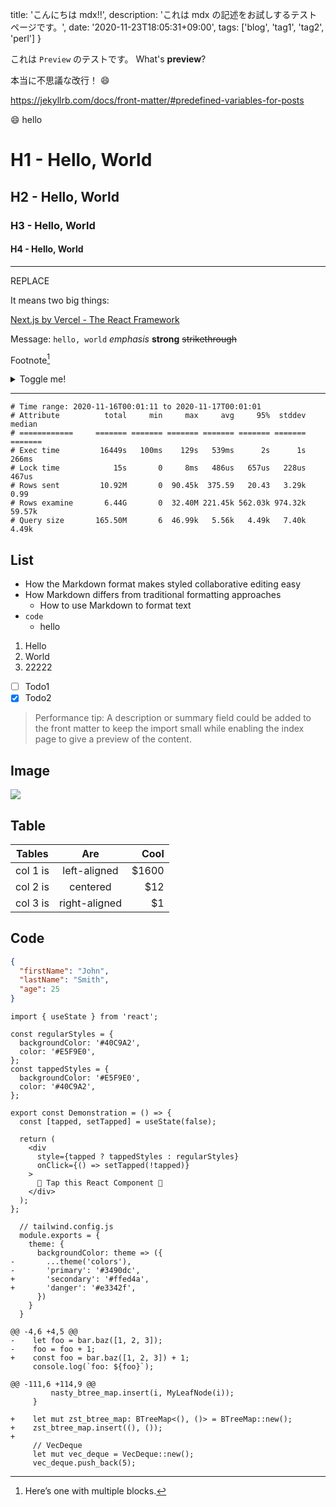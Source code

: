   title: 'こんにちは mdx!!',
  description: 'これは mdx の記述をお試しするテストページです。',
  date: '2020-11-23T18:05:31+09:00',
  tags: ['blog', 'tag1', 'tag2', 'perl']
}


これは `Preview` のテストです。 What's **preview**?

本当に不思議な改行！ :smile:

<!--more-->

https://jekyllrb.com/docs/front-matter/#predefined-variables-for-posts

:smile: hello

# H1 - Hello, World

## H2 - Hello, World

### H3 - Hello, World

#### H4 - Hello, World

---

REPLACE

It means two big things:

[Next.js by Vercel - The React Framework](https://nextjs.org/)

Message: `hello, world` _emphasis_ **strong** ~~strikethrough~~

Footnote[^longnote]

[^longnote]: Here’s one with multiple blocks.

<details><summary>Toggle me!</summary>Peek a boo!</details>

---

```
# Time range: 2020-11-16T00:01:11 to 2020-11-17T00:01:01
# Attribute          total     min     max     avg     95%  stddev  median
# ============     ======= ======= ======= ======= ======= ======= =======
# Exec time         16449s   100ms    129s   539ms      2s      1s   266ms
# Lock time            15s       0     8ms   486us   657us   228us   467us
# Rows sent         10.92M       0  90.45k  375.59   20.43   3.29k    0.99
# Rows examine       6.44G       0  32.40M 221.45k 562.03k 974.32k  59.57k
# Query size       165.50M       6  46.99k   5.56k   4.49k   7.40k   4.49k
```

## List

- How the Markdown format makes styled collaborative editing easy
- How Markdown differs from traditional formatting approaches
  - How to use Markdown to format text
- `code`
  - hello

1. Hello
2. World
3. 22222

- [ ] Todo1
- [x] Todo2

> Performance tip: A description or summary field could be added to the front matter to keep the import small while enabling the index page to give a preview of the content.

## Image

![](https://github.com/chakra-ui/chakra-ui/blob/master/logo/logo-colored@2x.png?raw=true)

## Table

| Tables   |      Are      |   Cool |
| -------- | :-----------: | -----: |
| col 1 is | left-aligned  | \$1600 |
| col 2 is |   centered    |   \$12 |
| col 3 is | right-aligned |    \$1 |

## Code

```json
{
  "firstName": "John",
  "lastName": "Smith",
  "age": 25
}
```

```tsx
import { useState } from 'react';

const regularStyles = {
  backgroundColor: '#40C9A2',
  color: '#E5F9E0',
};
const tappedStyles = {
  backgroundColor: '#E5F9E0',
  color: '#40C9A2',
};

export const Demonstration = () => {
  const [tapped, setTapped] = useState(false);

  return (
    <div
      style={tapped ? tappedStyles : regularStyles}
      onClick={() => setTapped(!tapped)}
    >
      🤜 Tap this React Component 🤛
    </div>
  );
};
```

```diff-javascript
  // tailwind.config.js
  module.exports = {
    theme: {
      backgroundColor: theme => ({
-       ...theme('colors'),
-       'primary': '#3490dc',
+       'secondary': '#ffed4a',
+       'danger': '#e3342f',
      })
    }
  }
```


```diff-js
@@ -4,6 +4,5 @@
-    let foo = bar.baz([1, 2, 3]);
-    foo = foo + 1;
+    const foo = bar.baz([1, 2, 3]) + 1;
     console.log(`foo: ${foo}`);
```

```diff-rust
@@ -111,6 +114,9 @@
         nasty_btree_map.insert(i, MyLeafNode(i));
     }

+    let mut zst_btree_map: BTreeMap<(), ()> = BTreeMap::new();
+    zst_btree_map.insert((), ());
+
     // VecDeque
     let mut vec_deque = VecDeque::new();
     vec_deque.push_back(5);
```
